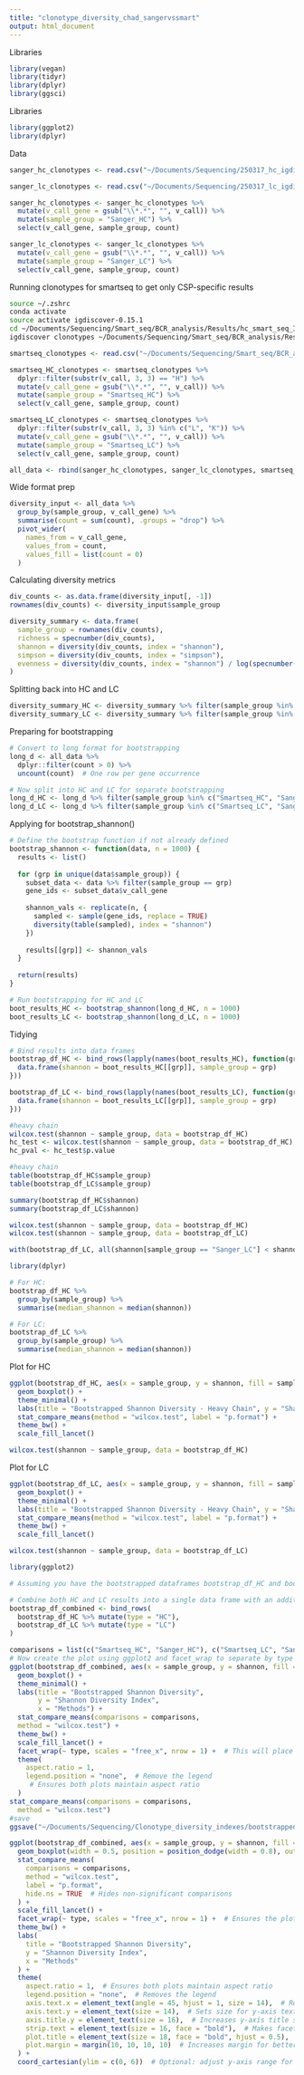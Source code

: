 ```yaml
---
title: "clonotype_diversity_chad_sangervssmart"
output: html_document
---
```

Libraries
```r
library(vegan)
library(tidyr)
library(dplyr)
library(ggsci)
```
Libraries
```r
library(ggplot2)
library(dplyr)
```

Data
```r
sanger_hc_clonotypes <- read.csv("~/Documents/Sequencing/250317_hc_igdiscover/hc_clonotypes.tsv", sep = "\t")

sanger_lc_clonotypes <- read.csv("~/Documents/Sequencing/250317_lc_igdiscover/clonotypes.tsv", sep = "\t")

sanger_hc_clonotypes <- sanger_hc_clonotypes %>%
  mutate(v_call_gene = gsub("\\*.*", "", v_call)) %>%
  mutate(sample_group = "Sanger_HC") %>%
  select(v_call_gene, sample_group, count)

sanger_lc_clonotypes <- sanger_lc_clonotypes %>%
  mutate(v_call_gene = gsub("\\*.*", "", v_call)) %>%
  mutate(sample_group = "Sanger_LC") %>%
  select(v_call_gene, sample_group, count)

```

Running clonotypes for smartseq to get only CSP-specific results
```bash
source ~/.zshrc
conda activate
source activate igdiscover-0.15.1
cd ~/Documents/Sequencing/Smart_seq/BCR_analysis/Results/hc_smart_seq_IgD
igdiscover clonotypes ~/Documents/Sequencing/Smart_seq/BCR_analysis/Results/hc_smart_seq_IgD/final/CSP_only_assigned.tsv --mismatches 0.2 | gzip -c > CSP_clonotypes_only.tsv.gz

```

```r
smartseq_clonotypes <- read.csv("~/Documents/Sequencing/Smart_seq/BCR_analysis/Results/hc_smart_seq_IgD/heavy_chain_clones.tsv", sep = "\t")

smartseq_HC_clonotypes <- smartseq_clonotypes %>%
  dplyr::filter(substr(v_call, 3, 3) == "H") %>%
  mutate(v_call_gene = gsub("\\*.*", "", v_call)) %>%
  mutate(sample_group = "Smartseq_HC") %>%
  select(v_call_gene, sample_group, count)

smartseq_LC_clonotypes <- smartseq_clonotypes %>%
  dplyr::filter(substr(v_call, 3, 3) %in% c("L", "K")) %>%
  mutate(v_call_gene = gsub("\\*.*", "", v_call)) %>%
  mutate(sample_group = "Smartseq_LC") %>%
  select(v_call_gene, sample_group, count)
```

```r
all_data <- rbind(sanger_hc_clonotypes, sanger_lc_clonotypes, smartseq_HC_clonotypes, smartseq_LC_clonotypes)
```
Wide format prep
```r
diversity_input <- all_data %>%
  group_by(sample_group, v_call_gene) %>%
  summarise(count = sum(count), .groups = "drop") %>%
  pivot_wider(
    names_from = v_call_gene,
    values_from = count,
    values_fill = list(count = 0)
  )
```

Calculating diversity metrics
```r
div_counts <- as.data.frame(diversity_input[, -1])
rownames(div_counts) <- diversity_input$sample_group

diversity_summary <- data.frame(
  sample_group = rownames(div_counts),
  richness = specnumber(div_counts),
  shannon = diversity(div_counts, index = "shannon"),
  simpson = diversity(div_counts, index = "simpson"),
  evenness = diversity(div_counts, index = "shannon") / log(specnumber(div_counts))
)


```

Splitting back into HC and LC
```r
diversity_summary_HC <- diversity_summary %>% filter(sample_group %in% c("Smartseq_HC", "Sanger_HC"))
diversity_summary_LC <- diversity_summary %>% filter(sample_group %in% c("Smartseq_LC", "Sanger_LC"))

```

Preparing for bootstrapping
```r
# Convert to long format for bootstrapping
long_d <- all_data %>%
  dplyr::filter(count > 0) %>%
  uncount(count)  # One row per gene occurrence

# Now split into HC and LC for separate bootstrapping
long_d_HC <- long_d %>% filter(sample_group %in% c("Smartseq_HC", "Sanger_HC"))
long_d_LC <- long_d %>% filter(sample_group %in% c("Smartseq_LC", "Sanger_LC"))


```
Applying for bootstrap_shannon()
```r
# Define the bootstrap function if not already defined
bootstrap_shannon <- function(data, n = 1000) {
  results <- list()
  
  for (grp in unique(data$sample_group)) {
    subset_data <- data %>% filter(sample_group == grp)
    gene_ids <- subset_data$v_call_gene
    
    shannon_vals <- replicate(n, {
      sampled <- sample(gene_ids, replace = TRUE)
      diversity(table(sampled), index = "shannon")
    })
    
    results[[grp]] <- shannon_vals
  }
  
  return(results)
}

# Run bootstrapping for HC and LC
boot_results_HC <- bootstrap_shannon(long_d_HC, n = 1000)
boot_results_LC <- bootstrap_shannon(long_d_LC, n = 1000)


```
Tidying
```r
# Bind results into data frames
bootstrap_df_HC <- bind_rows(lapply(names(boot_results_HC), function(grp) {
  data.frame(shannon = boot_results_HC[[grp]], sample_group = grp)
}))

bootstrap_df_LC <- bind_rows(lapply(names(boot_results_LC), function(grp) {
  data.frame(shannon = boot_results_LC[[grp]], sample_group = grp)
}))


```

```r
#heavy chain
wilcox.test(shannon ~ sample_group, data = bootstrap_df_HC)
hc_test <- wilcox.test(shannon ~ sample_group, data = bootstrap_df_HC)
hc_pval <- hc_test$p.value
```
```r
#heavy chain
table(bootstrap_df_HC$sample_group)
table(bootstrap_df_LC$sample_group)

summary(bootstrap_df_HC$shannon)
summary(bootstrap_df_LC$shannon)

wilcox.test(shannon ~ sample_group, data = bootstrap_df_HC)
wilcox.test(shannon ~ sample_group, data = bootstrap_df_LC)

with(bootstrap_df_LC, all(shannon[sample_group == "Sanger_LC"] < shannon[sample_group == "Smartseq_LC"]))

library(dplyr)

# For HC:
bootstrap_df_HC %>%
  group_by(sample_group) %>%
  summarise(median_shannon = median(shannon))

# For LC:
bootstrap_df_LC %>%
  group_by(sample_group) %>%
  summarise(median_shannon = median(shannon))


```

Plot for HC
```r
ggplot(bootstrap_df_HC, aes(x = sample_group, y = shannon, fill = sample_group)) +
  geom_boxplot() +
  theme_minimal() +
  labs(title = "Bootstrapped Shannon Diversity - Heavy Chain", y = "Shannon Index", x = NULL) +
  stat_compare_means(method = "wilcox.test", label = "p.format") +
  theme_bw() +
  scale_fill_lancet()

wilcox.test(shannon ~ sample_group, data = bootstrap_df_HC)

```
Plot for LC
```r
ggplot(bootstrap_df_LC, aes(x = sample_group, y = shannon, fill = sample_group)) +
  geom_boxplot() +
  theme_minimal() +
  labs(title = "Bootstrapped Shannon Diversity - Heavy Chain", y = "Shannon Index", x = NULL) +
  stat_compare_means(method = "wilcox.test", label = "p.format") +
  theme_bw() +
  scale_fill_lancet()

wilcox.test(shannon ~ sample_group, data = bootstrap_df_LC)

```

```r
library(ggplot2)

# Assuming you have the bootstrapped dataframes bootstrap_df_HC and bootstrap_df_LC

# Combine both HC and LC results into a single data frame with an additional column indicating HC vs LC
bootstrap_df_combined <- bind_rows(
  bootstrap_df_HC %>% mutate(type = "HC"),
  bootstrap_df_LC %>% mutate(type = "LC")
)

comparisons = list(c("Smartseq_HC", "Sanger_HC"), c("Smartseq_LC", "Sanger_LC"))
# Now create the plot using ggplot2 and facet_wrap to separate by type
ggplot(bootstrap_df_combined, aes(x = sample_group, y = shannon, fill = sample_group)) +
  geom_boxplot() +
  theme_minimal() +
  labs(title = "Bootstrapped Shannon Diversity",
       y = "Shannon Diversity Index",
       x = "Methods") +
  stat_compare_means(comparisons = comparisons,
  method = "wilcox.test") +
  theme_bw() +
  scale_fill_lancet() +
  facet_wrap(~ type, scales = "free_x", nrow = 1) +  # This will place them side-by-side in a row
  theme(
    aspect.ratio = 1,
    legend.position = "none",  # Remove the legend
     # Ensures both plots maintain aspect ratio
  )
stat_compare_means(comparisons = comparisons,
  method = "wilcox.test")
#save
ggsave("~/Documents/Sequencing/Clonotype_diversity_indexes/bootstrapped_shannon_diversity.png", width = 4, height = 3, dpi = 300)
```
```r
ggplot(bootstrap_df_combined, aes(x = sample_group, y = shannon, fill = sample_group)) +
  geom_boxplot(width = 0.5, position = position_dodge(width = 0.8), outlier.shape = NA) +  # Similar boxplot settings
  stat_compare_means(
    comparisons = comparisons,
    method = "wilcox.test",
    label = "p.format",
    hide.ns = TRUE  # Hides non-significant comparisons
  ) +
  scale_fill_lancet() +
  facet_wrap(~ type, scales = "free_x", nrow = 1) +  # Ensures the plots are placed side by side
  theme_bw() +
  labs(
    title = "Bootstrapped Shannon Diversity",
    y = "Shannon Diversity Index",
    x = "Methods"
  ) +
  theme(
    aspect.ratio = 1,  # Ensures both plots maintain aspect ratio
    legend.position = "none",  # Removes the legend
    axis.text.x = element_text(angle = 45, hjust = 1, size = 14),  # Rotates and sizes x-axis text
    axis.text.y = element_text(size = 14),  # Sets size for y-axis text
    axis.title.y = element_text(size = 16),  # Increases y-axis title size
    strip.text = element_text(size = 16, face = "bold"),  # Makes facet titles bold and larger
    plot.title = element_text(size = 18, face = "bold", hjust = 0.5),  # Centered plot title with larger font size
    plot.margin = margin(10, 10, 10, 10)  # Increases margin for better visibility
  ) +
  coord_cartesian(ylim = c(0, 6))  # Optional: adjust y-axis range for better visualization


```

